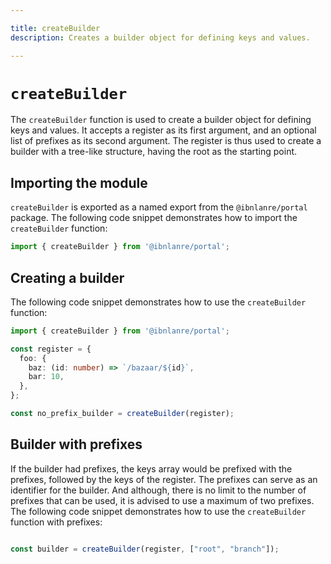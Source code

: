 ```yaml
---

title: createBuilder
description: Creates a builder object for defining keys and values.

---
```


# `createBuilder`

The `createBuilder` function is used to create a builder object for defining keys and values. It accepts a register as its first argument, and an optional list of prefixes as its second argument. The register is thus used to create a builder with a tree-like structure, having the root as the starting point.

## Importing the module

`createBuilder` is exported as a named export from the `@ibnlanre/portal` package. The following code snippet demonstrates how to import the `createBuilder` function:

```typescript copy
import { createBuilder } from '@ibnlanre/portal';
```

## Creating a builder

The following code snippet demonstrates how to use the `createBuilder` function:

```typescript copy
import { createBuilder } from '@ibnlanre/portal';

const register = {
  foo: {
    baz: (id: number) => `/bazaar/${id}`,
    bar: 10,
  },
};

const no_prefix_builder = createBuilder(register);
```

## Builder with prefixes

If the builder had prefixes, the keys array would be prefixed with the prefixes, followed by the keys of the register. The prefixes can serve as an identifier for the builder. And although, there is no limit to the number of prefixes that can be used, it is advised to use a maximum of two prefixes. The following code snippet demonstrates how to use the `createBuilder` function with prefixes:

```typescript copy

const builder = createBuilder(register, ["root", "branch"]);
```
